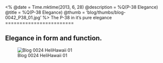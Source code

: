 <%
  @date = Time.mktime(2013, 6, 28)
  @description = %Q(P-38 Elegance)
  @title = %Q(P-38 Elegance)
  @thumb = 'blog/thumbs/blog-0042_P38_01.jpg'
%>
The P-38 in it's pure elegance
========================

Elegance in form and function.
-----------------------------------------------------

![Blog 0024 HeliHawaii 01](/images/blog/blog-0042_P38_01.jpg)
